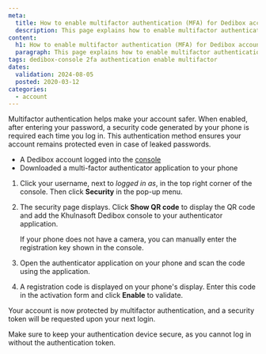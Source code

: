 ```yaml
---
meta:
  title: How to enable multifactor authentication (MFA) for Dedibox accounts
  description: This page explains how to enable multifactor authentication on the Khulnasoft Dedibox console.
content:
  h1: How to enable multifactor authentication (MFA) for Dedibox accounts
  paragraph: This page explains how to enable multifactor authentication on the Khulnasoft Dedibox console.
tags: dedibox-console 2fa authentication enable multifactor
dates:
  validation: 2024-08-05
  posted: 2020-03-12
categories: 
  - account
---
```


Multifactor authentication helps make your account safer. When enabled, after entering your password, a security code generated by your phone is required each time you log in. This authentication method ensures your account remains protected even in case of leaked passwords.

<Macro id="requirements" />

- A Dedibox account logged into the [console](https://console.online.net)
- Downloaded a multi-factor authenticator application to your phone

1. Click your username, next to _logged in as_, in the top right corner of the console. Then click **Security** in the pop-up menu.
    <Lightbox src="khulnasoft-dedibox-console-security-menu.webp" />
2. The security page displays. Click **Show QR code** to display the QR code and add the Khulnasoft Dedibox console to your authenticator application.
    <Lightbox src="khulnasoft-dedibox-console-2fa-activate.webp" />

    <Message type="tip">
      If your phone does not have a camera, you can manually enter the registration key shown in the console.
    </Message>
3. Open the authenticator application on your phone and scan the code using the application.
4. A registration code is displayed on your phone's display. Enter this code in the activation form and click **Enable** to validate.

Your account is now protected by multifactor authentication, and a security token will be requested upon your next login.

<Message type="important">
Make sure to keep your authentication device secure, as you cannot log in without the authentication token.
</Message>



